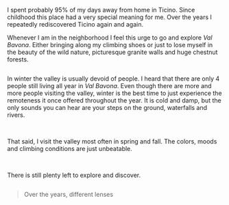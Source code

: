 I spent probably 95% of my days away from home in Ticino. Since childhood this place had a very
special meaning for me. Over the years I repeatedly rediscovered Ticino again and again.

Whenever I am in the neighborhood I feel this urge to go and explore _Val Bavona_. Either bringing along
my climbing shoes or just to lose myself in the beauty of the wild nature, picturesque granite walls and
huge chestnut forests.

<Image
  blobId="CLU4vtecZW25rsqe1DCzNjZqkruSySHCuv7D9K4XSozv"
  size="full"
/>

In winter the valley is usually devoid of people. I heard that there are only 4 people still living all
year in _Val Bavona_. Even though there are more and more people visiting the valley, winter is the best
time to just experience the remoteness it once offered throughout the year. It is cold and damp, but the
only sounds you can hear are your steps on the ground, waterfalls and rivers.

<Image
  blobId="DK7FoWh3M9J1Nwk7GFGjcYoCMwpsDcJzZo8DZtK9wMwV"
  size="default"
/>
<Image
  blobId="3tuY6SiP5bXyfWMM5VhThbk9oFmzDkDzs9LJTkVGj5pN"
  size="default"
/>

That said, I visit the valley most often in spring and fall. The colors, moods and climbing conditions
are just unbeatable.

<Image
  blobId="44k2SnXAyZR6H8ixT7MKAk6yebfRQAqrJ7CPD7E8qsnf"
  size="default"
/>
<Image
  blobId="G8PXhEzWFKgf4qFzSkVAVu4Avisxqp584w5w66SDFFG1"
  size="default"
/>

There is still plenty left to explore and discover.

<Image
  blobId="HMgfVRitTCF7Fh32SzeyryHAQvkJgsdMY65X88bfMCoJ"
  size="default"
/>

> Over the years, different lenses

